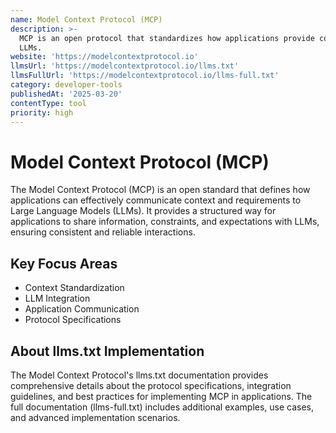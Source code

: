 ```yaml
---
name: Model Context Protocol (MCP)
description: >-
  MCP is an open protocol that standardizes how applications provide context to
  LLMs.
website: 'https://modelcontextprotocol.io'
llmsUrl: 'https://modelcontextprotocol.io/llms.txt'
llmsFullUrl: 'https://modelcontextprotocol.io/llms-full.txt'
category: developer-tools
publishedAt: '2025-03-20'
contentType: tool
priority: high
---
```


# Model Context Protocol (MCP)

The Model Context Protocol (MCP) is an open standard that defines how applications can effectively communicate context and requirements to Large Language Models (LLMs). It provides a structured way for applications to share information, constraints, and expectations with LLMs, ensuring consistent and reliable interactions.

## Key Focus Areas

- Context Standardization
- LLM Integration
- Application Communication
- Protocol Specifications

## About llms.txt Implementation

The Model Context Protocol's llms.txt documentation provides comprehensive details about the protocol specifications, integration guidelines, and best practices for implementing MCP in applications. The full documentation (llms-full.txt) includes additional examples, use cases, and advanced implementation scenarios.




